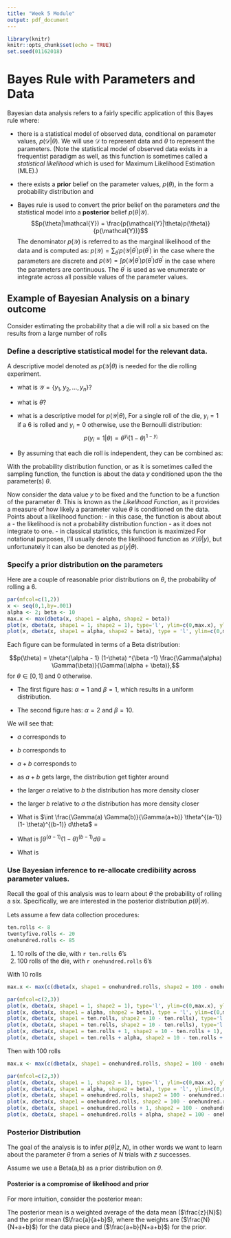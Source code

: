 ```yaml
---
title: "Week 5 Module"
output: pdf_document
---
```


```r
library(knitr)
knitr::opts_chunk$set(echo = TRUE)
set.seed(01162018)
```

# Bayes Rule with Parameters and Data 



Bayesian data analysis refers to a fairly specific application of this Bayes rule where:

\vfill

- there is a statistical model of observed data, conditional on parameter values, $p(\mathcal{D}| \theta)$. We will use $\mathcal{D}$ to represent data and $\theta$ to represent the parameters. (Note the statistical model of observed data exists in a frequentist paradigm as well, as this function is sometimes called a _statistical likelihood_ which is used for Maximum Likelihood Estimation (MLE).)

\vfill

- there exists a **prior** belief on the parameter values, $p(\theta)$, in the form a probability distribution and

\vfill

- Bayes rule is used to convert the prior belief on the parameters *and* the statistical model into a **posterior** belief $p(\theta|\mathcal{Y})$.
$$p(\theta|\mathcal{Y}) = \frac{p(\mathcal{Y}|\theta)p(\theta)}{p(\mathcal{Y})}$$
The denominator $p(\mathcal{Y})$ is referred to as the marginal likelihood of the data and is computed as:
$p(\mathcal{Y}) = \sum_{\theta^{'}} p(\mathcal{Y}|\theta^{'}) p(\theta^{'})$ in the case where the parameters are discrete and $p(\mathcal{Y}) = \int p(\mathcal{Y}|\theta^{'}) p(\theta^{'}) d \theta^{'}$ in the case where the parameters are continuous. The $\theta^{'}$ is used as we enumerate or integrate across all possible values of the parameter values.

\vfill

## Example of Bayesian Analysis on a binary outcome
Consider estimating the probability that a die will roll a six based on the results from a large number of rolls

\vfill

### Define a descriptive statistical model for the relevant data.

A descriptive model denoted as $p(\mathcal{Y}|\theta)$ is needed for the die rolling experiment.

- what is $\mathcal{Y} = \{y_1, y_2, \dots, y_n\}$?  
\vfill

- what is $\theta$? 
\vfill

- what is a descriptive model for $p(\mathcal{Y}|\theta)$,
  For a single roll of the die, $y_i = 1$ if a 6 is rolled and $y_i=0$ otherwise, use the Bernoulli distribution:
  $$p(y_i = 1 | \theta ) = \theta^{y_i} (1 - \theta)^{1-y_i}$$
\vfill
- By assuming that each die roll is independent, they can be combined as:
  
  \begin{eqnarray*}
    p(\mathcal{Y}|\theta) &=& \prod_i p(y_i|\theta)\\
    &=& \prod_i \theta^{y_i} (1-\theta)^{1-y_i} \\
    &=& \theta ^{\sum_i y_i} (1-\theta)^{\sum_i (1-y_i)}\\
     &=& \theta^{\sum_i y_i} (1-\theta)^{N-\sum_i y_i}\\
    &=& \theta ^{\#\text{ of heads}} (1 - \theta) ^ {\#\text{ of tails}}
\end{eqnarray*}
  

\vfill

With the probability distribution function, or as it is sometimes called the sampling function, the function is about the data $y$ conditioned upon the the parameter(s) $\theta$.


Now consider the data value $y$ to be fixed and the function to be a function of the parameter $\theta$. This is known as the *Likelihood Function*, as it provides a measure of how likely a parameter value $\theta$ is conditioned on the data. Points about a likelihood function:
\vfill
- in this case, the function is about about a
\vfill
- the likelihood is not a probability distribution function - as it does not integrate to one.
\vfill
- in classical statistics, this function is maximized 
\vfill
For notational purposes, I'll usually denote the likelihood function as $\mathcal{L}(\theta|y)$, but unfortunately it can also be denoted as $p(y|\theta)$.


  
### Specify a prior distribution on the parameters

Here are a couple of reasonable prior distributions on $\theta$, the probability of rolling a 6.

```r
par(mfcol=c(1,2))
x <- seq(0,1,by=.001)
alpha <- 2; beta <- 10
max.x <- max(dbeta(x, shape1 = alpha, shape2 = beta))
plot(x, dbeta(x, shape1 = 1, shape2 = 1), type='l', ylim=c(0,max.x), ylab='', xlab = expression(theta))
plot(x, dbeta(x, shape1 = alpha, shape2 = beta), type = 'l', ylim=c(0,max.x), ylab='', xlab=expression(theta))
```

\vfill

Each figure can be formulated in terms of a Beta distribution:

$$p(\theta) = \theta^{\alpha - 1} (1-\theta) ^{\beta -1}  \frac{\Gamma(\alpha) \Gamma(\beta)}{\Gamma(\alpha + \beta)},$$
for $\theta \in [0,1]$ and 0 otherwise.

\vfill

- The first figure has: $\alpha =1$ and $\beta = 1$, which results in a uniform distribution.
\vfill

- The second figure has: $\alpha = 2$ and $\beta = 10$.
\vfill

We will see that:

- $a$ corresponds to

\vfill

- $b$ corresponds to 

\vfill

- $a+b$ corresponds to 

\vfill

- as $a+b$ gets large, the distribution get tighter around 

\vfill

- the larger $a$ relative to $b$ the distribution has more density closer

\vfill

- the larger $b$ relative to $a$ the distribution has more density closer

\vfill

\newpage

- What is $\int \frac{\Gamma(a) \Gamma(b)}{\Gamma(a+b)} \theta^{(a-1)} (1- \theta)^{(b-1)} d\theta$ =

\vfill

- What is $\int \theta^{(a-1)} (1- \theta)^{(b-1)} d\theta$ = 

\vfill 

- What is 
\begin{eqnarray*}
\int \theta^{(a-1)} (1-\theta)^{(b-1)} \theta^z (1-\theta)^{(N-z)} d\theta &=& \int 
\end{eqnarray*}
\vfill




\vfill

### Use Bayesian inference to re-allocate credibility across parameter values.

Recall the goal of this analysis was to learn about $\theta$ the probability of rolling a six. Specifically, we are interested in the posterior distribution $p(\theta|\mathcal{Y})$.

\vfill

Lets assume a few data collection procedures:
```r
ten.rolls <- 8
twentyfive.rolls <- 20
onehundred.rolls <- 85
```

1. 10 rolls of the die, with `r ten.rolls` 6's
3. 100 rolls of the die, with `r onehundred.rolls` 6's

\newpage
With 10 rolls
```r
max.x <- max(c(dbeta(x, shape1 = onehundred.rolls, shape2 = 100 - onehundred.rolls),dbeta(x, shape1 = onehundred.rolls + alpha, shape2 = 100 - onehundred.rolls+beta)))

par(mfcol=c(2,3))
plot(x, dbeta(x, shape1 = 1, shape2 = 1), type='l', ylim=c(0,max.x), ylab='', xlab = expression(theta), main = 'prior')
plot(x, dbeta(x, shape1 = alpha, shape2 = beta), type = 'l', ylim=c(0,max.x), ylab='', xlab=expression(theta), main = 'prior')
plot(x, dbeta(x, shape1 = ten.rolls, shape2 = 10 - ten.rolls), type='l', ylim=c(0,max.x), ylab='', xlab = expression(theta), main = 'likelihood')
plot(x, dbeta(x, shape1 = ten.rolls, shape2 = 10 - ten.rolls), type='l', ylim=c(0,max.x), ylab='', xlab = expression(theta), main = 'likelihood')
plot(x, dbeta(x, shape1 = ten.rolls + 1, shape2 = 10 - ten.rolls + 1), type='l', ylim=c(0,max.x), ylab='', xlab = expression(theta), main = 'posterior')
plot(x, dbeta(x, shape1 = ten.rolls + alpha, shape2 = 10 - ten.rolls + beta), type='l', ylim=c(0,max.x), ylab='', xlab = expression(theta), main = 'posterior')

```
\newpage

Then with 100 rolls
```r
max.x <- max(c(dbeta(x, shape1 = onehundred.rolls, shape2 = 100 - onehundred.rolls),dbeta(x, shape1 = onehundred.rolls + alpha, shape2 = 100 - onehundred.rolls+beta)))

par(mfcol=c(2,3))
plot(x, dbeta(x, shape1 = 1, shape2 = 1), type='l', ylim=c(0,max.x), ylab='', xlab = expression(theta), main = 'prior')
plot(x, dbeta(x, shape1 = alpha, shape2 = beta), type = 'l', ylim=c(0,max.x), ylab='', xlab=expression(theta), main = 'prior')
plot(x, dbeta(x, shape1 = onehundred.rolls, shape2 = 100 - onehundred.rolls), type='l', ylim=c(0,max.x), ylab='', xlab = expression(theta), main = 'likelihood')
plot(x, dbeta(x, shape1 = onehundred.rolls, shape2 = 100 - onehundred.rolls), type='l', ylim=c(0,max.x), ylab='', xlab = expression(theta), main = 'likelihood')
plot(x, dbeta(x, shape1 = onehundred.rolls + 1, shape2 = 100 - onehundred.rolls + 1), type='l', ylim=c(0,max.x), ylab='', xlab = expression(theta), main = 'posterior')
plot(x, dbeta(x, shape1 = onehundred.rolls + alpha, shape2 = 100 - onehundred.rolls + beta), type='l', ylim=c(0,max.x), ylab='', xlab = expression(theta), main = 'posterior')

```



### Posterior Distribution
The goal of the analysis is to infer $p(\theta|z,N)$, in other words we want to learn about the parameter $\theta$ from a series of $N$ trials with $z$ successes.

Assume we use a Beta(a,b) as a prior distribution on $\theta$.


\begin{eqnarray*}
p(\theta|z,N) &=& \frac{p(z,N|\theta) p(\theta)}{p(z,N)}\\
 &=& \frac{p(z,N|\theta) p(\theta)}{\int p(z,N|\theta) p(\theta) d\theta}\\
&=& \frac{\theta^z (1-\theta)^{(N-z)} \times (\Gamma(a)\Gamma(b) / \Gamma(a+b))\theta^{(a-1)} (1-\theta)^{(b-1)}}{\int\theta^z (1-\theta)^{(N-z)} \times (\Gamma(a)\Gamma(b) / \Gamma(a+b))\theta^{(a-1)} (1-\theta)^{(b-1)} d\theta}
\end{eqnarray*}
\vfill
\vfill

#### Posterior is a compromise of likelihood and prior
For more intuition, consider the posterior mean:

\begin{eqnarray}
\frac{z+a}{N+a+b}
\end{eqnarray}

\vfill

The posterior mean is a weighted average of the data mean ($\frac{z}{N}$) and the prior mean ($\frac{a}{a+b}$), where the weights are ($\frac{N}{N+a+b}$) for the data piece and ($\frac{a+b}{N+a+b}$) for the prior.